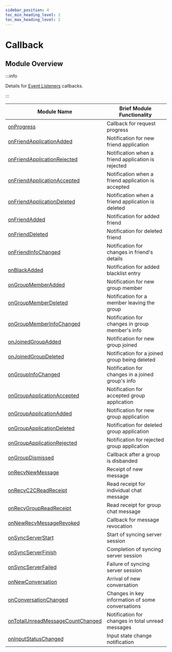 ```yaml
---
sidebar_position: 4
toc_min_heading_level: 2
toc_max_heading_level: 2
---
```


# Callback

## Module Overview

:::info

Details for [Event Listeners](./listener) callbacks.

:::

| Module Name                                                                                   | Brief Module Functionality                        |
| ---------------------------------------------------------------------------------------------- | ------------------------------------------------- |
| [onProgress](/callback/onProgress.mdx)                                                        | Callback for request progress                     |
| [onFriendApplicationAdded](/callback/onFriendApplicationAdded.mdx)                            | Notification for new friend application           |
| [onFriendApplicationRejected](/callback/onFriendApplicationRejected.mdx)                      | Notification when a friend application is rejected|
| [onFriendApplicationAccepted](/callback/onFriendApplicationAccepted.mdx)                      | Notification when a friend application is accepted|
| [onFriendApplicationDeleted](/callback/onFriendApplicationDeleted.mdx)                        | Notification when a friend application is deleted |
| [onFriendAdded](/callback/onFriendAdded.mdx)                                                  | Notification for added friend                     |
| [onFriendDeleted](/callback/onFriendDeleted.mdx)                                              | Notification for deleted friend                   |
| [onFriendInfoChanged](/callback/onFriendInfoChanged.mdx)                                      | Notification for changes in friend's details      |
| [onBlackAdded](/callback/onBlackAdded.mdx)                                                    | Notification for added blacklist entry            |
| [onGroupMemberAdded](/callback/onGroupMemberAdded.mdx)                                        | Notification for new group member                 |
| [onGroupMemberDeleted](/callback/onGroupMemberDeleted.mdx)                                    | Notification for a member leaving the group       |
| [onGroupMemberInfoChanged](/callback/onGroupMemberInfoChanged.mdx)                            | Notification for changes in group member's info   |
| [onJoinedGroupAdded](/callback/onJoinedGroupAdded.mdx)                                        | Notification for new group joined                 |
| [onJoinedGroupDeleted](/callback/onJoinedGroupDeleted.mdx)                                    | Notification for a joined group being deleted     |
| [onGroupInfoChanged](/callback/onGroupInfoChanged.mdx)                                        | Notification for changes in a joined group's info |
| [onGroupApplicationAccepted](/callback/onGroupApplicationAccepted.mdx)                        | Notification for accepted group application       |
| [onGroupApplicationAdded](/callback/onGroupApplicationAdded.mdx)                              | Notification for new group application            |
| [onGroupApplicationDeleted](/callback/onGroupApplicationDeleted.mdx)                          | Notification for deleted group application        |
| [onGroupApplicationRejected](/callback/onGroupApplicationRejected.mdx)                        | Notification for rejected group application       |
| [onGroupDismissed](/callback/onGroupDismissed.mdx)                                            | Callback after a group is disbanded               |
| [onRecvNewMessage](/callback/onRecvNewMessage.mdx)                                            | Receipt of new message                            |
| [onRecvC2CReadReceipt](/callback/onRecvC2CReadReceipt.mdx)                                    | Read receipt for individual chat message          |
| [onRecvGroupReadReceipt](/callback/onRecvGroupReadReceipt.mdx)                                | Read receipt for group chat message               |
| [onNewRecvMessageRevoked](/callback/onNewRecvMessageRevoked.mdx)                              | Callback for message revocation                   |
| [onSyncServerStart](/callback/onSyncServerStart.mdx)                                          | Start of syncing server session                   |
| [onSyncServerFinish](/callback/onSyncServerFinish.mdx)                                        | Completion of syncing server session              |
| [onSyncServerFailed](/callback/onSyncServerFailed.mdx)                                        | Failure of syncing server session                 |
| [onNewConversation](/callback/onNewConversation.mdx)                                          | Arrival of new conversation                       |
| [onConversationChanged](/callback/onConversationChanged.mdx)                                  | Changes in key information of some conversations  |
| [onTotalUnreadMessageCountChanged](/callback/onTotalUnreadMessageCountChanged.mdx)            | Notification for changes in total unread messages |
| [onInputStatusChanged](/callback/onInputStatusChanged.mdx) | Input state change notification      |
